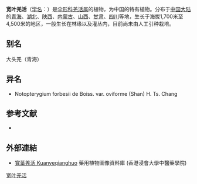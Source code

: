 {{NoteTA|G1=LS}}
{{Speciesbox
| name = 宽叶羌活
| status = 
| status_system = 
| image = 
| genus = Notopterygium
| species = forbesii
| authority = de Boiss.
}}

'''宽叶羌活'''（[[学名|学名]]：{{lang|la|''Notopterygium forbesii''}}）是[[伞形科|伞形科]][[羌活属|羌活属]]的植物，为中国的特有植物。分布于[[中国大陆|中国大陆]]的[[青海|青海]]、[[湖北|湖北]]、[[陕西|陕西]]、[[内蒙古|内蒙古]]、[[山西|山西]]、[[甘肃|甘肃]]、[[四川|四川]]等地，生长于海拔1,700米至4,500米的地区，一般生长在林缘以及灌丛内，目前尚未由人工引种栽培。

== 别名 ==
大头羌（青海）

== 异名 ==
* Notopterygium forbesii de Boiss. var. oviforme (Shan) H. Ts. Chang

== 参考文献 ==
<div class="references-small">
* {{cite web| url =http://www.bioinfo.cn/db05/KmzwSpecies.php?action=view&id=22875| title =宽叶羌活| work =《中国高等植物数据库全库》| publisher =中国科学院微生物研究所| author =昆明植物研究所| accessdate =2009-02-25| deadurl =yes| archiveurl =https://web.archive.org/web/20160305065856/http://www.bioinfo.cn/db05/KmzwSpecies.php?action=view&id=22875| archivedate =2016-03-05}}
</div>

==外部連結==		
* [http://libproject.hkbu.edu.hk/was40/detail?lang=ch&channelid=1288&searchword=herb_id=D00124 寬葉羌活 Kuanyeqianghuo]{{Wayback|url=http://libproject.hkbu.edu.hk/was40/detail?lang=ch&channelid=1288&searchword=herb_id=D00124 |date=20131004223415 }} 藥用植物圖像資料庫 (香港浸會大學中醫藥學院) {{zh-hant}}{{en}}
{{Taxonbar|from=Q10951349}}

[[Category:羌活属|宽叶羌活]]


{{Apiales-stub}}